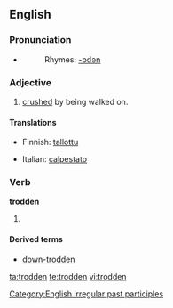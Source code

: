 ==English==

===Pronunciation===
*{{IPA|/'tɻɔdən/}}
*:Rhymes: [[Rhymes:English:-ɒdən|-ɒdən]]

===Adjective===
{{en-adj}}
# [[crushed]] by being walked on.

====Translations====
{{trans-top|crushed by being walked on}}
*Finnish: [[tallottu]]
{{trans-mid}}
*Italian: [[calpestato]]
{{trans-bottom}}

===Verb===
'''trodden'''
# {{past participle of|[[tread]]}}

====Derived terms====
*[[down-trodden]]

[[Category:English irregular past participles]]

[[ta:trodden]]
[[te:trodden]]
[[vi:trodden]]